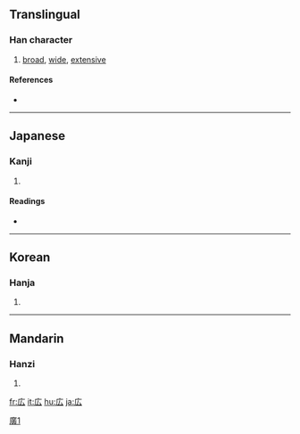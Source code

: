 {{also|廣}}
==Translingual==

===Han character===
{{Han char|rn=53|rad=广|as=02|sn=5|four=|canj=戈戈 (II), X戈戈 (XII)|ids=⿸[[广]][[厶]]}}

# [[broad]], [[wide]], [[extensive]]

====References====
* {{Han ref|kx=0343.081|dkj=09224|dj=0652.180|hdz=20873.021|uh=5E83|ud=24195}}

----

==Japanese==

===Kanji===
{{ja-kanji|grade=2|rs=广02}}

# {{defn|Japanese}}

====Readings====
* {{ja-readings|on=[[こう]] (kō)|kun=[[ひろい]] (hiroi), [[ひろめる]] (hiromeru), [[ひろげる]] (hirogeru)}}

----

==Korean==

===Hanja===
{{ko-hanja|hangeul=광|eumhun=넓을|rv=gwang|mr=kwang}}

# {{defn|Korean}}

----

==Mandarin==

===Hanzi===
{{cmn-hanzi|pin=[[guǎng]] ([[guang3]])|wg=kuang<sup>3</sup>}}

# {{defn|Mandarin}}

[[Category:CJKV characters simplified differently in Japan and China|廣1]]

[[fr:広]]
[[it:広]]
[[hu:広]]
[[ja:広]]